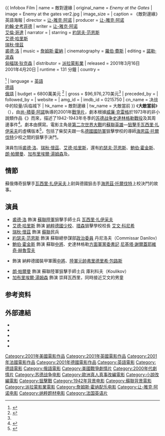 {{noteTA
|T=zh-hans:兵临城下;zh-hk:敵對邊緣;zh-tw:大敵當前;
|G1=Show
|1=zh-hans:兵临城下;zh-hk:敵對邊緣;zh-tw:大敵當前;
|3=zh-cn:斯大林; zh-sg:斯大林; zh-hk:史太林; zh-mo:斯大林; zh-tw:史達林; 
|4=zh-hans:赫鲁晓夫; zh-hant:赫魯雪夫; zh-hk:赫鲁曉夫;
}}
{{ Infobox Film
| name           = 敵對邊緣
| original_name  = ''Enemy at the Gates''
| image          = Enemy at the gates ver2.jpg
| image_size     = 
| caption        = 《敵對邊緣》英語海報
| director       = [[让-雅克·阿诺|让-雅克·阿诺]]
| producer       = [[让-雅克·阿诺|让-雅克·阿诺]]<br />[[約翰·史考菲德|約翰·史考菲德]]
| writer         = [[让-雅克·阿诺|让-雅克·阿诺]]<br />[[艾倫·哥達|艾倫·哥達]]
| narrator       = 
| starring       = [[約瑟夫·范恩斯|約瑟夫·范恩斯]]<br />[[艾德·哈里斯|艾德·哈里斯]]<br />[[瑞秋·懷茲|瑞秋·懷茲]]<br />[[裘德·洛|裘德·洛]]
| music          = [[詹姆斯·霍納|詹姆斯·霍納]]
| cinematography = [[羅伯·費斯|羅伯·費斯]] 
| editing        = [[諾勒·波森|諾勒·波森]]<br />[[匈福瑞·狄克森|匈福瑞·狄克森]]    
| distributor    = [[派拉蒙影業|派拉蒙影業]]
| released       = {{flagicon|USA}}2001年3月16日 <br /> {{flagicon|TWN}}2001年4月20日
| runtime        = 131 分鐘
| country        = {{USA}}<br />{{FRA}}<br />{{GER}}<ref>{{cite web|url=http://en.unifrance.org/movie/22162/enemy-at-the-gates|title=Enemy at the Gates (2001)|website=En.unifrance.org|accessdate=2017-11-09|archive-date=2017-08-30|archive-url=https://web.archive.org/web/20170830194100/http://en.unifrance.org/movie/22162/enemy-at-the-gates|dead-url=no}}</ref>
| language       = [[英語|英語]]<br />[[德語|德語]]<br />[[俄語|俄語]]
| budget         = 6800萬美元 <ref name="BoxOfficeMojo">{{cite web |title=Enemy at the Gates |url=http://www.boxofficemojo.com/movies/?id=300.htm |publisher=Box Office Mojo |accessdate=2008-10-20 |archiveurl=https://www.webcitation.org/5bB1UIUVV?url=http://www.boxofficemojo.com/movies/?id=300.htm |archivedate=2008-09-28 |deadurl=yes }}</ref>
| gross          = $96,976,270美元<ref name="BoxOfficeMojo" />
| preceded_by    = 
| followed_by    = 
| website        = 
| amg_id         = 
| imdb_id        = 0215750
| cn_name        = 决战中的较量/兵临城下
| hk_name        = 敵對邊緣
| tw_name        = 大敵當前
}}
《'''大敵當前'''》（{{lang-en|''Enemy at the Gates''}}），由[[让-雅克·阿诺|尚-積葵·阿諾]]執導的2001年[[戰爭片|戰爭片]]，劇本根據[[威廉·克雷格|威廉·克雷格]]於1973年的非小說類作品《{{le|大敵當前：史達林格勒戰役|Enemy at the Gates: The Battle for Stalingrad}}》而來，描述了1942-1943年冬季的[[苏德战争|苏德战争]][[史達林格勒戰役|史達林格勒戰役]]及其周邊事件<ref>{{cite web| url=http://www.epilog.de/Film/Dr_Dz/Texte/Duell_Enemy_at_the_Gates_USA_D_2001_Interview.htm| website=Epilog.de| title=Interview with Jean-Jacques Annaud, referenced by Constantin Film| language=de| url-status=yes| archive-url=https://web.archive.org/web/20070818113711/http://www.epilog.de/Film/Dr_Dz/Texte/Duell_Enemy_at_the_Gates_USA_D_2001_Interview.htm| archive-date=2007-08-18| access-date=2021-02-03}}</ref>。劇本由{{le|安納德及阿蘭·戈蘭德|Alain Godard}}撰寫。電影主角是[[第二次世界大戰|第二次世界大戰]]的[[蘇聯英雄|蘇聯英雄]]—[[狙擊手|狙擊手]][[瓦西里·扎伊采夫_(狙擊手)|瓦西里·扎伊采夫]]的虛構版本<ref name=bioru>{{cite web |url=http://www.warheroes.ru/hero/hero.asp?Hero_id=481 |title=Biography: Vasily Zaitsev |language=ru |website=Heroes of the Soviet Union and Russia |access-date=2021-02-03 |archive-date=2016-03-03 |archive-url=https://web.archive.org/web/20160303171203/http://www.warheroes.ru/hero/hero.asp?Hero_id=481 |dead-url=no }}</ref>，包括了柴契夫跟一名[[德意志國防軍|德國國防軍]]狙擊學校的導師[[海恩茲·托爾伐特|海恩茲·托爾伐特]]少校之間的狙擊手決鬥。

演員包括[[裘德·洛|裘德·洛]]、[[瑞秋·懷茲|瑞秋·懷茲]]、[[艾德·哈里斯|艾德·哈里斯]]，還有[[約瑟夫·范恩斯|約瑟夫·范恩斯]]、[[鮑伯·霍金斯|鮑伯·霍金斯]]、[[朗·帕爾曼|朗·帕爾曼]]、[[加布里埃爾·湯姆森|加布里埃爾·湯姆森]]及{{link-en|馬蒂亞斯·哈比奇|Matthias Habich}}。

== 情節 ==
蘇俄傳奇狙擊手[[瓦西里·扎伊采夫|瓦西里·扎伊采夫]]上尉與德國狙击手[[海恩茲·托爾伐特|海恩茲·托爾伐特]]上校決鬥的故事。

== 演員 ==
* [[裘德·洛|裘德·洛]] 飾演 [[蘇聯陸軍|蘇聯陸軍]]狙擊手師士兵 [[瓦西里·扎伊采夫|瓦西里·扎伊采夫]]
* [[艾德·哈里斯|艾德·哈里斯]] 飾演 [[納粹德國|納粹德國]][[少校|少校]]、[[措森|措森]]狙擊學校校長 [[海恩茲·托爾伐特|艾文·科尼希]]
* [[瑞秋·懷茲|瑞秋·懷茲]] 飾演 [[蘇聯|蘇聯]]民兵 {{link-en|塔尼娅·切尔诺娃|Tania Chernova}}
* [[約瑟夫·范恩斯|約瑟夫·范恩斯]] 飾演 蘇聯總參謀部[[政治委員|政治委員]] 丹尼洛夫（Commissar Danilov）
* [[鮑伯·霍金斯|鮑伯·霍金斯]] 飾演 蘇聯[[中將|中將]]、史達林格勒[[方面軍|方面軍]][[黨委書記|黨委書記]] [[尼基塔·謝爾蓋耶維奇·赫魯雪夫|尼基塔·謝爾蓋耶維奇·赫魯雪夫]]
* {{link-en|馬蒂亞斯·哈比奇|Matthias Habich}} 飾演 納粹德國裝甲軍團[[中將|中將]]、[[陸軍元帥|陸軍元帥]][[弗里德里希·包路斯|弗里德里希·包路斯]]
* [[朗·帕爾曼|朗·帕爾曼]] 飾演 蘇聯陸軍狙擊手師士兵 庫利科夫（Koulikov）
* [[加布里埃爾·湯姆森|加布里埃爾·湯姆森]] 飾演 崇拜瓦西里，同時接近艾文的男童 {{link-en|沙夏·菲利波夫|Sasha Filippov}}

==参考资料==
{{Reflist}}

== 外部連結 ==
*{{imdb title|id=0215750|title=Enemy at the Gates}}
*{{rotten-tomatoes|id=enemy_at_the_gates|title=Enemy at the Gates}}
*{{amg movie|237768|Enemy at the Gates}}
*{{mojo title|enemyatthegates|Enemy at the Gates}}
*{{metacritic film|enemy-at-the-gates|Enemy at the Gates}}

{{让-雅克·阿诺}}
{{DEFAULTSORT:Enemy at the Gates}}
[[Category:2001年美國電影作品|Category:2001年美國電影作品]]
[[Category:2001年英國電影作品|Category:2001年英國電影作品]]
[[Category:2001年法國電影作品|Category:2001年法國電影作品]]
[[Category:2001年德國電影作品|Category:2001年德國電影作品]]
[[Category:英語電影|Category:英語電影]]
[[Category:德語電影|Category:德語電影]]
[[Category:俄語電影|Category:俄語電影]]
[[Category:美國戰爭劇情片|Category:美國戰爭劇情片]]
[[Category:2000年代劇情片|Category:2000年代劇情片]]
[[Category:苏德战争电影|Category:苏德战争电影]]
[[Category:歐洲真人真事改編電影|Category:歐洲真人真事改編電影]]
[[Category:小說改編電影|Category:小說改編電影]]
[[Category:狙擊戰|Category:狙擊戰]]
[[Category:1942年背景电影|Category:1942年背景电影]]
[[Category:蘇聯背景電影|Category:蘇聯背景電影]]
[[Category:派拉蒙影業電影|Category:派拉蒙影業電影]]
[[Category:詹姆斯·霍纳配乐电影|Category:詹姆斯·霍纳配乐电影]]
[[Category:让-雅克·阿诺电影|Category:让-雅克·阿诺电影]]
[[Category:纳粹题材电影|Category:纳粹题材电影]]
[[Category:法国英语片|Category:法国英语片]]